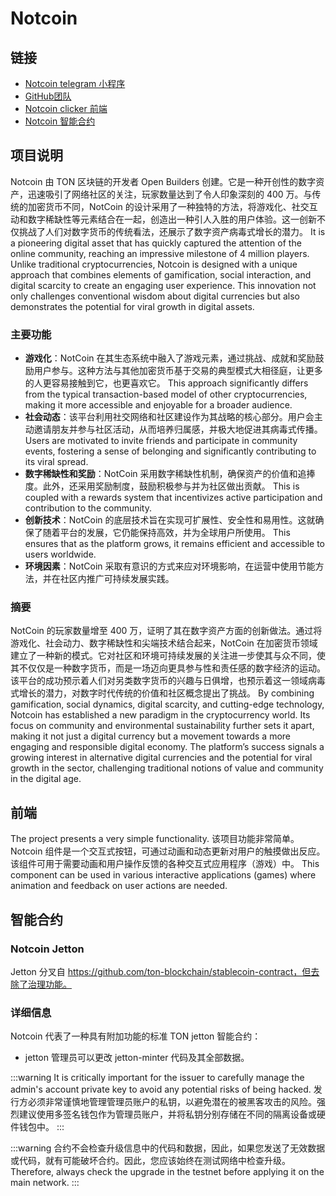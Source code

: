 
# Notcoin

## 链接

- [Notcoin telegram 小程序](https://t.me/notcoin_bot/click)
- [GitHub团队](https://github.com/OpenBuilders)
- [Notcoin clicker 前端](https://github.com/OpenBuilders/notcoin-clicker)
- [Notcoin 智能合约](https://github.com/OpenBuilders/notcoin-contract)

## 项目说明

Notcoin 由 TON 区块链的开发者 Open Builders 创建。它是一种开创性的数字资产，迅速吸引了网络社区的关注，玩家数量达到了令人印象深刻的 400 万。与传统的加密货币不同，NotCoin 的设计采用了一种独特的方法，将游戏化、社交互动和数字稀缺性等元素结合在一起，创造出一种引人入胜的用户体验。这一创新不仅挑战了人们对数字货币的传统看法，还展示了数字资产病毒式增长的潜力。 It is a pioneering digital asset that has quickly captured the attention of the online community, reaching an impressive milestone of 4 million players. Unlike traditional cryptocurrencies, Notcoin is designed with a unique approach that combines elements of gamification, social interaction, and digital scarcity to create an engaging user experience. This innovation not only challenges conventional wisdom about digital currencies but also demonstrates the potential for viral growth in digital assets.

### 主要功能

- **游戏化**：NotCoin 在其生态系统中融入了游戏元素，通过挑战、成就和奖励鼓励用户参与。这种方法与其他加密货币基于交易的典型模式大相径庭，让更多的人更容易接触到它，也更喜欢它。 This approach significantly differs from the typical transaction-based model of other cryptocurrencies, making it more accessible and enjoyable for a broader audience.
- **社会动态**：该平台利用社交网络和社区建设作为其战略的核心部分。用户会主动邀请朋友并参与社区活动，从而培养归属感，并极大地促进其病毒式传播。 Users are motivated to invite friends and participate in community events, fostering a sense of belonging and significantly contributing to its viral spread.
- **数字稀缺性和奖励**：NotCoin 采用数字稀缺性机制，确保资产的价值和追捧度。此外，还采用奖励制度，鼓励积极参与并为社区做出贡献。 This is coupled with a rewards system that incentivizes active participation and contribution to the community.
- **创新技术**：NotCoin 的底层技术旨在实现可扩展性、安全性和易用性。这就确保了随着平台的发展，它仍能保持高效，并为全球用户所使用。 This ensures that as the platform grows, it remains efficient and accessible to users worldwide.
- **环境因素**：NotCoin 采取有意识的方式来应对环境影响，在运营中使用节能方法，并在社区内推广可持续发展实践。

### 摘要

NotCoin 的玩家数量增至 400 万，证明了其在数字资产方面的创新做法。通过将游戏化、社会动力、数字稀缺性和尖端技术结合起来，NotCoin 在加密货币领域建立了一种新的模式。它对社区和环境可持续发展的关注进一步使其与众不同，使其不仅仅是一种数字货币，而是一场迈向更具参与性和责任感的数字经济的运动。该平台的成功预示着人们对另类数字货币的兴趣与日俱增，也预示着这一领域病毒式增长的潜力，对数字时代传统的价值和社区概念提出了挑战。 By combining gamification, social dynamics, digital scarcity, and cutting-edge technology, Notcoin has established a new paradigm in the cryptocurrency world. Its focus on community and environmental sustainability further sets it apart, making it not just a digital currency but a movement towards a more engaging and responsible digital economy. The platform’s success signals a growing interest in alternative digital currencies and the potential for viral growth in the sector, challenging traditional notions of value and community in the digital age.

## 前端

The project presents a very simple functionality. 该项目功能非常简单。Notcoin 组件是一个交互式按钮，可通过动画和动态更新对用户的触摸做出反应。该组件可用于需要动画和用户操作反馈的各种交互式应用程序（游戏）中。 This component can be used in various interactive applications (games) where animation and feedback on user actions are needed.

## 智能合约

### Notcoin Jetton

Jetton 分叉自 https://github.com/ton-blockchain/stablecoin-contract，但去除了治理功能。

### 详细信息

Notcoin 代表了一种具有附加功能的标准 TON jetton 智能合约：

- jetton 管理员可以更改 jetton-minter 代码及其全部数据。

:::warning
It is critically important for the issuer to carefully manage the admin's account private key to avoid any potential risks of being hacked. 发行方必须非常谨慎地管理管理员账户的私钥，以避免潜在的被黑客攻击的风险。强烈建议使用多签名钱包作为管理员账户，并将私钥分别存储在不同的隔离设备或硬件钱包中。
:::

:::warning
合约不会检查升级信息中的代码和数据，因此，如果您发送了无效数据或代码，就有可能破坏合约。因此，您应该始终在测试网络中检查升级。 Therefore, always check the upgrade in the testnet before applying it on the main network.
:::

<Feedback />
